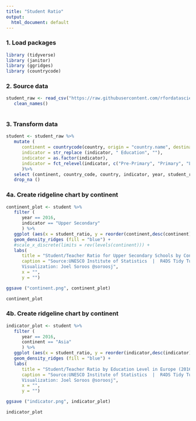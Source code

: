```yaml
---
title: "Student Ratio"
output:
  html_document: default
---
```


### 1. Load packages
```r

library (tidyverse)
library (janitor)
library (ggridges)
library (countrycode)

```

### 2. Source data
```r

student_raw <- read_csv("https://raw.githubusercontent.com/rfordatascience/tidytuesday/master/data/2019/2019-05-07/student_teacher_ratio.csv")%>%
   clean_names()
   
```

### 3. Transform data
```r

student <- student_raw %>%
   mutate (
      continent = countrycode(country, origin = "country.name", destination = "continent"),
      indicator = str_replace (indicator, " Education", ""),
      indicator = as.factor(indicator),
      indicator = fct_relevel(indicator, c("Pre-Primary", "Primary", "Lower Secondary", "Secondary", "Upper Secondary", "Post-Secondary Non-Tertiary", "Tertiary"))
      )%>%
   select (continent, country_code, country, indicator, year, student_ratio) %>%
   drop_na ()

```


### 4a. Create ridgeline chart by continent
```r

continent_plot <- student %>%
   filter (
      year == 2016,
      indicator == "Upper Secondary"
      ) %>%
   ggplot (aes(x = student_ratio, y = reorder(continent,desc(continent)), group = continent)) +
   geom_density_ridges (fill = "blue") +
   #scale_x_discrete(limits = rev(levels(continent))) +
   labs(
      title = "Student/Teacher Ratio for Upper Secondary Schools by Continent (2016)",
      caption = "Source:UNESCO Institute of Statistics  |  R4DS Tidy Tuesday
      Visualization: Joel Soroos @soroosj",
      x = "",
      y = "") 

ggsave ("continent.png", continent_plot)

continent_plot

```


### 4b. Create ridgeline chart by continent
```r

indicator_plot <- student %>%
   filter (
      year == 2016,
      continent == "Asia"
      ) %>%
   ggplot (aes(x = student_ratio, y = reorder(indicator,desc(indicator)), group = indicator)) +
   geom_density_ridges (fill = "blue") +
   labs(
      title = "Student/Teacher Ratio by Education Level in Europe (2016)",
      caption = "Source:UNESCO Institute of Statistics  |  R4DS Tidy Tuesday
      Visualization: Joel Soroos @soroosj",
      x = "",
      y = "")

ggsave ("indicator.png", indicator_plot)

indicator_plot

```